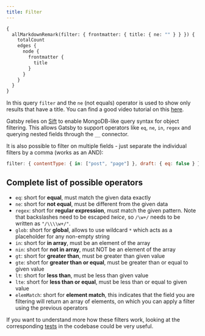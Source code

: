```yaml
---
title: Filter
---
```


```graphql preview
{
  allMarkdownRemark(filter: { frontmatter: { title: { ne: "" } } }) {
    totalCount
    edges {
      node {
        frontmatter {
          title
        }
      }
    }
  }
}
```

In this query `filter` and the `ne` (not equals) operator is used to show only results that have a title. You can find a good video tutorial on this [here](https://www.youtube.com/watch?v=Lg1bom99uGM).

Gatsby relies on [Sift](https://www.npmjs.com/package/sift) to enable MongoDB-like query syntax for object filtering. This allows Gatsby to support operators like `eq`, `ne`, `in`, `regex` and querying nested fields through the `__` connector.

It is also possible to filter on multiple fields - just separate the individual filters by a comma (works as an AND):

```javascript
filter: { contentType: { in: ["post", "page"] }, draft: { eq: false } }
```

## Complete list of possible operators

- `eq`: short for **equal**, must match the given data exactly
- `ne`: short for **not equal**, must be different from the given data
- `regex`: short for **regular expression**, must match the given pattern. Note that backslashes need to be escaped _twice_, so `/\w+/` needs to be written as `"/\\\\w+/"`.
- `glob`: short for **global**, allows to use wildcard `*` which acts as a placeholder for any non-empty string
- `in`: short for **in array**, must be an element of the array
- `nin`: short for **not in array**, must NOT be an element of the array
- `gt`: short for **greater than**, must be greater than given value
- `gte`: short for **greater than or equal**, must be greater than or equal to given value
- `lt`: short for **less than**, must be less than given value
- `lte`: short for **less than or equal**, must be less than or equal to given value
- `elemMatch`: short for **element match**, this indicates that the field you are filtering will return an array of elements, on which you can apply a filter using the previous operators

If you want to understand more how these filters work, looking at the corresponding [tests](https://github.com/gatsbyjs/gatsby/blob/master/packages/gatsby/src/schema/__tests__/run-query.js) in the codebase could be very useful.
